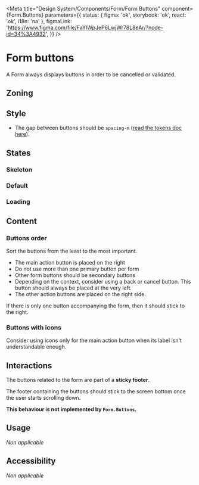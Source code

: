 
<Meta
	title="Design System/Components/Form/Form Buttons"
	component={Form.Buttons}
	parameters={{
		status: { figma: 'ok', storybook: 'ok', react: 'ok', i18n: 'na' },
		figmaLink: 'https://www.figma.com/file/FaYIWpJeP6LwjWr78L8eAr/?node-id=34%3A4932',
	}}
/>

# Form buttons

A Form always displays buttons in order to be cancelled or validated.

## Zoning

<FigmaImage
	src="https://www.figma.com/file/qc8oUSyVJM67gSsbTShftt/%F0%9F%93%90-Zoning?node-id=545%3A0"
	alt="zoning image for form buttons"
/>

## Style

- The gap between buttons should be `spacing-m` ([read the tokens doc here](/docs/design-tokens-light-measures--page)).

## States

### Skeleton

<FigmaImage
	src="https://www.figma.com/file/FaYIWpJeP6LwjWr78L8eAr/Forms?node-id=310%3A0"
	alt="Button zone with skeletons"
/>

<Canvas>
	<Story story={FormButtonsStories.FormButtonsSkeleton} />
</Canvas>

### Default

<FigmaImage
	src="https://www.figma.com/file/FaYIWpJeP6LwjWr78L8eAr/Forms?node-id=310%3A27"
	alt="Default button zone"
/>

<Canvas>
	<Story story={FormButtonsStories.FormButtonsDefault} />
</Canvas>

### Loading

<FigmaImage
	src="https://www.figma.com/file/FaYIWpJeP6LwjWr78L8eAr/Forms?node-id=310%3A1191"
	alt="Button zone with loading buttons"
/>

<Canvas>
	<Story story={FormButtonsStories.FormButtonsLoading} />
</Canvas>

## Content

### Buttons order

Sort the buttons from the least to the most important.

- The main action button is placed on the right
- Do not use more than one primary button per form
- Other form buttons should be secondary buttons
- Depending on the context, consider using a back or cancel button. This button should always be placed at the very left.
- The other action buttons are placed on the right side.

<FigmaImage
	src="https://www.figma.com/file/FaYIWpJeP6LwjWr78L8eAr/Forms?node-id=57%3A81"
	alt="Button zone order demonstration"
/>

<Canvas>
	<Story story={FormButtonsStories.FormButtonsOrder} />
</Canvas>

If there is only one button accompanying the form, then it should stick to the right.

<Canvas withSource="closed">
	<Story story={FormButtonsStories.FormButtonsSingle} />
</Canvas>

### Buttons with icons

Consider using icons only for the main action button when its label isn't understandable enough.

## Interactions

The buttons related to the form are part of a **sticky footer**.

The footer containing the buttons should stick to the screen bottom once the user starts scrolling down.

**This behaviour is not implemented by `Form.Buttons`.**

## Usage

_Non applicable_

## Accessibility

_Non applicable_
